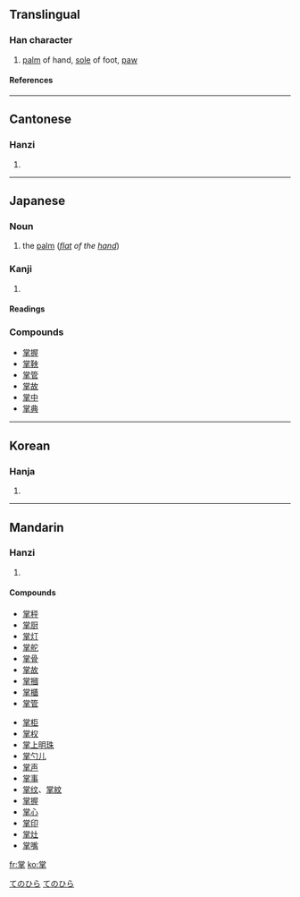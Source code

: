 ==Translingual==
===Han character===
{{Han char|rn=64|rad=手|as=08|sn=12|four=9050<sub>2</sub>|canj=火月口手 (FBRQ)}}
# [[palm]] of hand, [[sole]] of foot, [[paw]]
====References====
{{Han ref|kx=0437.050|dkj=12248|dj=0786.130|hdz=31889.020|uh=638C|ud=25484|bh=B478|bd=46200}}
----
==Cantonese==
===Hanzi===
{{yue-hanzi|jyut=|y=jeung2}}
# {{defn|Cantonese}}
----
== Japanese ==
===Noun===
[[Category:1000_Japanese_basic_words|てのひら]]
{{ja-noun|k|hira=てのひら|rom=tenohira}}
#the [[palm]] (''[[flat]] of the [[hand]]'')
[[Category:ja:Anatomy|てのひら]]
===Kanji===
{{ja-kanji|grade=c|rs=手08}}
# {{defn|Japanese}} 
====Readings====
{{ja-readings|on=[[しょう]] (shō)|kun=[[たなごころ]] (tanagokoro), [[たなそこ]], (tanasoko), [[つかさどる]] (tsukasadoru), [[てのひら]] (tenohira)}}

===Compounds===
*[[掌握]]
*[[掌鞅]]
*[[掌管]]
*[[掌故]]
*[[掌中]]
*[[掌典]]

----

==Korean==
===Hanja===
{{ko-hanja|hangeul=장|eumhun=|rv=jang|mr=chang|y=cang}}
# {{defn|Korean}}
----
==Mandarin==
===Hanzi===
{{cmn-hanzi|pin=[[zhǎng]] (zhang3)|wg=chang<sup>3</sup>}}
# {{defn|Mandarin}}

====Compounds====
{{top}}
*[[掌秤]]
*[[掌厨]]
*[[掌灯]]
*[[掌舵]]
*[[掌骨]]
*[[掌故]]
*[[掌摑]]
*[[掌櫃]]
*[[掌管]]
{{mid}}
*[[掌柜]]
*[[掌权]]
*[[掌上明珠]]
*[[掌勺儿]]
*[[掌声]]
*[[掌事]]
*[[掌纹]]、[[掌紋]]
*[[掌握]]
*[[掌心]]
*[[掌印]]
*[[掌灶]]
*[[掌嘴]]
{{bottom}}

[[fr:掌]]
[[ko:掌]]